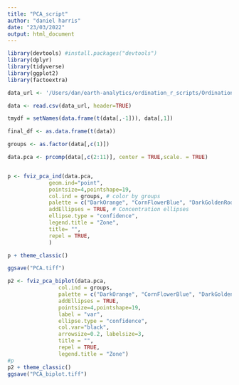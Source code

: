 ```yaml
---
title: "PCA_script"
author: "daniel harris"
date: "23/03/2022"
output: html_document
---
```


```r
library(devtools) #install.packages("devtools")
library(dplyr)
library(tidyverse)
library(ggplot2)
library(factoextra)
```


```r
data_url <- '/Users/dan/earth-analytics/ordination_r_scripts/Ordination_R_scripts/compiled_data.csv'

data <- read.csv(data_url, header=TRUE)

tmydf = setNames(data.frame(t(data[,-1])), data[,1])

final_df <- as.data.frame(t(data))

```





```r

groups <- as.factor(data[,c(1)])

data.pca <- prcomp(data[,c(2:11)], center = TRUE,scale. = TRUE)


p <- fviz_pca_ind(data.pca,
             geom.ind="point",
             pointsize=4,pointshape=19,
             col.ind = groups, # color by groups
             palette = c("DarkOrange", "CornFlowerBlue", "DarkGoldenRod1", "Grey"),
             addEllipses = TRUE, # Concentration ellipses
             ellipse.type = "confidence",
             legend.title = "Zone",
             title= "",
             repel = TRUE,
             )

p + theme_classic()

ggsave("PCA.tiff")
```

```r

p2 <- fviz_pca_biplot(data.pca, 
                col.ind = groups, 
                palette = c("DarkOrange", "CornFlowerBlue", "DarkGoldenRod1", "Grey"),
                addEllipses = TRUE, 
                pointsize=4,pointshape=19,
                label = "var",
                ellipse.type = "confidence",
                col.var="black",
                arrowsize=0.2, labelsize=3,
                title = "",
                repel = TRUE,
                legend.title = "Zone") 
#p
p2 + theme_classic()
ggsave("PCA_biplot.tiff")

```


